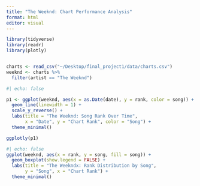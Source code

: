 ```yaml
---
title: "The Weeknd: Chart Performance Analysis"
format: html
editor: visual
---
```


```r
library(tidyverse)
library(readr)
library(plotly)


charts <- read_csv("~/Desktop/final_project1/data/charts.csv")
weeknd <- charts %>%
  filter(artist == "The Weeknd")
```

```r
#| echo: false

p1 <- ggplot(weeknd, aes(x = as.Date(date), y = rank, color = song)) +
  geom_line(linewidth = 1) +
  scale_y_reverse() +
  labs(title = "The Weeknd: Song Rank Over Time",
       x = "Date", y = "Chart Rank", color = "Song") +
  theme_minimal()

ggplotly(p1)


```

```r
#| echo: false
ggplot(weeknd, aes(x = rank, y = song, fill = song)) +
  geom_boxplot(show.legend = FALSE) +
  labs(title = "The Weekndx: Rank Distribution by Song",
       y = "Song", x = "Chart Rank") +
  theme_minimal()

```
